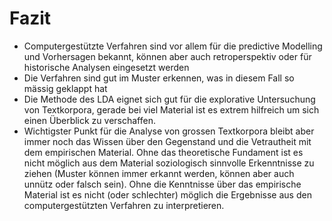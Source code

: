 # Fazit



* Computergestützte Verfahren sind vor allem für die predictive Modelling und Vorhersagen bekannt, können aber auch retroperspektiv oder für historische Analysen eingesetzt werden
* Die Verfahren sind gut im Muster erkennen, was in diesem Fall so mässig geklappt hat
* Die Methode des LDA eignet sich gut für die explorative Untersuchung von Textkorpora, gerade bei viel Material ist es extrem hilfreich um sich einen Überblick zu verschaffen.
* Wichtigster Punkt für die Analyse von grossen Textkorpora bleibt aber immer noch das Wissen über den Gegenstand und die Vetrautheit mit dem empirischen Material. Ohne das theoretische Fundament ist es nicht möglich aus dem Material soziologisch sinnvolle Erkenntnisse zu ziehen (Muster können immer erkannt werden, können aber auch unnütz oder falsch sein). Ohne die Kenntnisse über das empirische Material ist es nicht (oder schlechter) möglich die Ergebnisse aus den computergestützten Verfahren zu interpretieren.